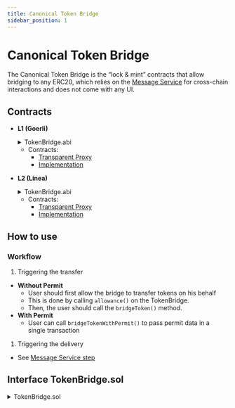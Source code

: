 ```yaml
---
title: Canonical Token Bridge
sidebar_position: 1
---
```



# Canonical Token Bridge

The Canonical Token Bridge is the “lock & mint” contracts that allow bridging to any ERC20, which relies on the [Message Service](./message-service.mdx) for cross-chain interactions and does not come with any UI.

## Contracts

- **L1 (Goerli)**

  <details>
    <summary>TokenBridge.abi</summary>
    <CodeBlock language="json">{TokenBridgeL1}</CodeBlock>
  </details>

  - Contracts:
    - [Transparent Proxy](https://goerli.etherscan.io/address/0xaA012D038E6440535Ec66eDf2DA592F4F8398133)
    - [Implementation](https://goerli.etherscan.io/address/0x03c73b65d5c2e135df0e42331f41fbe1590f6486#code)

- **L2 (Linea)**

  <details>
    <summary>TokenBridge.abi</summary>
    <CodeBlock language="json">{TokenBridgeL2}</CodeBlock>
  </details>

  - Contracts:
    - [Transparent Proxy](https://explorer.goerli.linea.build/address/0xB191E3d98074f92584E5205B99c3F17fB2068927)
    - [Implementation](https://explorer.goerli.linea.build/address/0xe24199fba294c90e4DACF3cAA1C5F8eeB726E85a)

## How to use

### Workflow

1. Triggering the transfer

- **Without Permit**
  - User should first allow the bridge to transfer tokens on his behalf
  - This is done by calling `allowance()` on the TokenBridge.
  - Then, the user should call the `bridgeToken()` method.
- **With Permit**
  - User can call `bridgeTokenWithPermit()` to pass permit data in a single transaction

1. Triggering the delivery

- See [Message Service step](./message-service.mdx#workflow)

## Interface TokenBridge.sol

<details>
  <summary>TokenBridge.sol</summary>
  <CodeBlock language="solidity">{TokenBridge}</CodeBlock>
</details>
